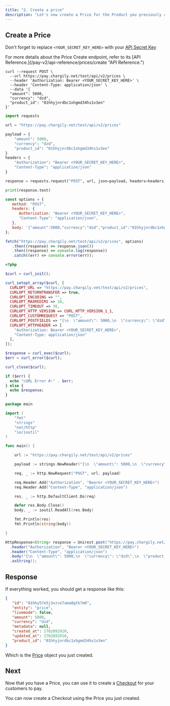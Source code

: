 ```yaml
---
title: "2. Create a price"
description: "Let's now create a Price for the Product you previously created."
---
```


## Create a Price

<Note>Don't forget to replace `<YOUR_SECRET_KEY_HERE>` with your [API Secret Key](/pay-v2/api-keys "API Secret Key")</Note>

<Tip>
   For more details about the Price Create endpoint, refer to its [API
   Reference.](/pay-v2/api-reference/prices/create "API Reference.")
</Tip>

<CodeGroup>

```curl cURL
curl --request POST \
  --url https://pay.chargily.net/test/api/v2/prices \
  --header 'Authorization: Bearer <YOUR_SECRET_KEY_HERE>' \
  --header 'Content-Type: application/json' \
  --data '{
  "amount": 5000,
  "currency": "dzd",
  "product_id": "01hhyjnrdbc1xhgmd34hs1v3en"
}'
```

```python Python
import requests

url = "https://pay.chargily.net/test/api/v2/prices"

payload = {
    "amount": 5000,
    "currency": "dzd",
    "product_id": "01hhyjnrdbc1xhgmd34hs1v3en"
}
headers = {
    "Authorization": "Bearer <YOUR_SECRET_KEY_HERE>",
    "Content-Type": "application/json"
}

response = requests.request("POST", url, json=payload, headers=headers)

print(response.text)
```

```javascript JavaScript
const options = {
   method: "POST",
   headers: {
      Authorization: "Bearer <YOUR_SECRET_KEY_HERE>",
      "Content-Type": "application/json",
   },
   body: '{"amount":5000,"currency":"dzd","product_id":"01hhyjnrdbc1xhgmd34hs1v3en"}',
};

fetch("https://pay.chargily.net/test/api/v2/prices", options)
   .then((response) => response.json())
   .then((response) => console.log(response))
   .catch((err) => console.error(err));
```

```php PHP
<?php

$curl = curl_init();

curl_setopt_array($curl, [
  CURLOPT_URL => "https://pay.chargily.net/test/api/v2/prices",
  CURLOPT_RETURNTRANSFER => true,
  CURLOPT_ENCODING => "",
  CURLOPT_MAXREDIRS => 10,
  CURLOPT_TIMEOUT => 30,
  CURLOPT_HTTP_VERSION => CURL_HTTP_VERSION_1_1,
  CURLOPT_CUSTOMREQUEST => "POST",
  CURLOPT_POSTFIELDS => "{\n  \"amount\": 5000,\n  \"currency\": \"dzd\",\n  \"product_id\": \"01hhyjnrdbc1xhgmd34hs1v3en\"\n}",
  CURLOPT_HTTPHEADER => [
    "Authorization: Bearer <YOUR_SECRET_KEY_HERE>",
    "Content-Type: application/json"
  ],
]);

$response = curl_exec($curl);
$err = curl_error($curl);

curl_close($curl);

if ($err) {
  echo "cURL Error #:" . $err;
} else {
  echo $response;
}
```

```go GO
package main

import (
	"fmt"
	"strings"
	"net/http"
	"io/ioutil"
)

func main() {

	url := "https://pay.chargily.net/test/api/v2/prices"

	payload := strings.NewReader("{\n  \"amount\": 5000,\n  \"currency\": \"dzd\",\n  \"product_id\": \"01hhyjnrdbc1xhgmd34hs1v3en\"\n}")

	req, _ := http.NewRequest("POST", url, payload)

	req.Header.Add("Authorization", "Bearer <YOUR_SECRET_KEY_HERE>")
	req.Header.Add("Content-Type", "application/json")

	res, _ := http.DefaultClient.Do(req)

	defer res.Body.Close()
	body, _ := ioutil.ReadAll(res.Body)

	fmt.Println(res)
	fmt.Println(string(body))

}
```

```java Java
HttpResponse<String> response = Unirest.post("https://pay.chargily.net/test/api/v2/prices")
  .header("Authorization", "Bearer <YOUR_SECRET_KEY_HERE>")
  .header("Content-Type", "application/json")
  .body("{\n  \"amount\": 5000,\n  \"currency\": \"dzd\",\n  \"product_id\": \"01hhyjnrdbc1xhgmd34hs1v3en\"\n}")
  .asString();
```

</CodeGroup>

## Response

If everything worked, you should get a response like this:

```json json
{
   "id": "01hhy57e5j3xzce7ama8gtk7m0",
   "entity": "price",
   "livemode": false,
   "amount": 5000,
   "currency": "dzd",
   "metadata": null,
   "created_at": 1702892910,
   "updated_at": 1702892910,
   "product_id": "01hhyjnrdbc1xhgmd34hs1v3en"
}
```
Which is the [Price](/pay-v2/api-reference/prices/price-object "Price") object you just created.  

## Next

Now that you have a Price, you can use it to create a [Checkout](/pay-v2/api-reference/checkouts/checkout-object "Checkout") for your customers to pay.

<Card title="Create a Checkout" icon="credit-card" href="/pay-v2/create-a-checkout">
  You can now create a Checkout using the Price you just created.
</Card>